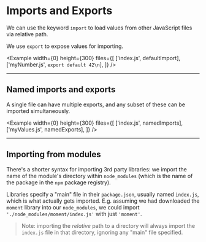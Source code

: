 
# Imports and Exports

We can use the keyword `import` to load values from other JavaScript files via relative path.

We use `export` to expose values for importing.

<Example
  width={0}
  height={300}
  files={[
    ['index.js', defaultImport],
    ['myNumber.js', `export default 42\n`],
  ]}
/>

---

## Named imports and exports

A single file can have multiple exports, and any subset of these can be imported simultaneously.

<Example
  width={0}
  height={300}
  files={[
    ['index.js', namedImports],
    ['myValues.js', namedExports],
  ]}
/>

---

## Importing from modules

There's a shorter syntax for importing 3rd party libraries: we import the name of the module's directory within `node_modules` (which is the name of the package in the `npm` package registry).

Libraries specify a "main" file in their `package.json`, usually named `index.js`, which is what actually gets imported. E.g. assuming we had downloaded the `moment` library into our `node_modules`, we could import `'./node_modules/moment/index.js'` with just `'moment'`.

> Note: importing the _relative_ path to a directory will always import the `index.js` file in that directory, ignoring any "main" file specified.

<Example
  width={0}
  height={300}
  code={momentExample}
  vendorComponents={[moment]}
/>
